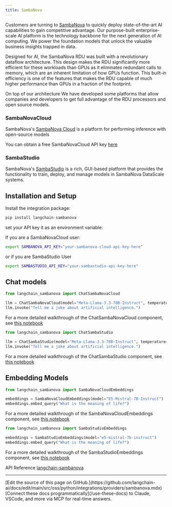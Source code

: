 ```yaml
---
title: SambaNova
---
```


Customers are turning to [SambaNova](https://sambanova.ai/) to quickly deploy state-of-the-art AI capabilities to gain competitive advantage. Our purpose-built enterprise-scale AI platform is the technology backbone for the next generation of AI computing. We power the foundation models that unlock the valuable business insights trapped in data.

Designed for AI, the SambaNova RDU was built with a revolutionary dataflow architecture. This design makes the RDU significantly more efficient for these workloads than GPUs as it eliminates redundant calls to memory, which are an inherent limitation of how GPUs function. This built-in efficiency is one of the features that makes the RDU capable of much higher performance than GPUs in a fraction of the footprint.

On top of our architecture We have developed some platforms that allow companies and developers to get full advantage of the RDU processors and open source models.

### SambaNovaCloud

SambaNova's [SambaNova Cloud](https://cloud.sambanova.ai/) is a platform for performing inference with open-source models

You can obtain a free SambaNovaCloud API key [here](https://cloud.sambanova.ai/)

### SambaStudio

SambaNova's [SambaStudio](https://docs.sambanova.ai/sambastudio/latest/sambastudio-intro.html) is a rich, GUI-based platform that provides the functionality to train, deploy, and manage models in SambaNova DataScale systems.

## Installation and Setup

Install the integration package:

```bash
pip install langchain-sambanova
```

set your API key it as an environment variable:

If you are a SambaNovaCloud user:

```bash
export SAMBANOVA_API_KEY="your-sambanova-cloud-api-key-here"
```

or if you are SambaStudio User

```bash
export SAMBASTUDIO_API_KEY="your-sambastudio-api-key-here"
```

## Chat models

```python
from langchain_sambanova import ChatSambaNovaCloud

llm = ChatSambaNovaCloud(model="Meta-Llama-3.3-70B-Instruct", temperature=0.7)
llm.invoke("Tell me a joke about artificial intelligence.")
```

For a more detailed walkthrough of the ChatSambaNovaCloud component, see [this notebook](https://python.langchain.com/docs/integrations/chat/sambanova/)

```python
from langchain_sambanova import ChatSambaStudio

llm = ChatSambaStudio(model="Meta-Llama-3.3-70B-Instruct", temperature=0.7)
llm.invoke("Tell me a joke about artificial intelligence.")
```

For a more detailed walkthrough of the ChatSambaStudio component, see [this notebook](https://python.langchain.com/docs/integrations/chat/sambastudio/)

## Embedding Models

```python
from langchain_sambanova import SambaNovaCloudEmbeddings

embeddings = SambaNovaCloudEmbeddings(model="E5-Mistral-7B-Instruct")
embeddings.embed_query("What is the meaning of life?")
```

For a more detailed walkthrough of the SambaNovaCloudEmbeddings component, see [this notebook](https://python.langchain.com/docs/integrations/text_embedding/sambanova/)

```python
from langchain_sambanova import SambaStudioEmbeddings

embeddings = SambaStudioEmbeddings(model="e5-mistral-7b-instruct")
embeddings.embed_query("What is the meaning of life?")
```

For a more detailed walkthrough of the SambaStudioEmbeddings component, see [this notebook](https://python.langchain.com/docs/integrations/text_embedding/sambastudio/)

API Reference [langchain-sambanova](https://docs.sambanova.ai/cloud/api-reference)

---

<Callout icon="pen-to-square" iconType="regular">
    [Edit the source of this page on GitHub.](https://github.com/langchain-ai/docs/edit/main/src/oss/python/integrations/providers/sambanova.mdx)
</Callout>
<Tip icon="terminal" iconType="regular">
    [Connect these docs programmatically](/use-these-docs) to Claude, VSCode, and more via MCP for    real-time answers.
</Tip>
